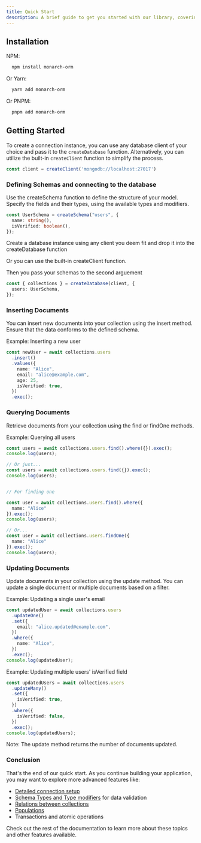 ```yaml
---
title: Quick Start
description: A brief guide to get you started with our library, covering setup and usage examples.
---
```


## Installation

NPM:
```bash
  npm install monarch-orm
```

Or Yarn:
```bash
  yarn add monarch-orm
```

Or PNPM:
```bash
  pnpm add monarch-orm
```


## Getting Started


To create a connection instance, you can use any database client of your choice and pass it to the `createDatabase` function. 
Alternatively, you can utilize the built-in `createClient` function to simplify the process.
```typescript
const client = createClient('mongodb://localhost:27017')
```

### Defining Schemas and connecting to the database

Use the createSchema function to define the structure of your model. Specify the fields and their types, using the available types and modifiers.

```typescript
const UserSchema = createSchema("users", {
  name: string(),
  isVerified: boolean(),
});
```

Create a database instance using any client you deem fit and drop it into the createDatabase function

Or you can use the built-in createClient function.

Then you pass your schemas to the second arguement

```typescript
const { collections } = createDatabase(client, {
  users: UserSchema,
});
```

### Inserting Documents
You can insert new documents into your collection using the insert method. Ensure that the data conforms to the defined schema.

Example: Inserting a new user

```typescript
const newUser = await collections.users
  .insert()
  .values({
    name: "Alice",
    email: "alice@example.com",
    age: 25,
    isVerified: true,
  })
  .exec();
```

### Querying Documents
Retrieve documents from your collection using the find or findOne methods.

Example: Querying all users

```typescript
const users = await collections.users.find().where({}).exec();
console.log(users);

// Or just...
const users = await collections.users.find({}).exec();
console.log(users);


// For finding one

const user = await collections.users.find().where({
  name: "Alice"
}).exec();
console.log(users);

// Or...
const user = await collections.users.findOne({
  name: "Alice"
}).exec();
console.log(users);

```

### Updating Documents
Update documents in your collection using the update method. You can update a single document or multiple documents based on a filter.

Example: Updating a single user's email

```typescript
const updatedUser = await collections.users
  .updateOne()
  .set({
    email: "alice.updated@example.com",
  })
  .where({
    name: "Alice",
  })
  .exec();
console.log(updatedUser);
```

Example: Updating multiple users' isVerified field

```typescript
const updatedUsers = await collections.users
  .updateMany()
  .set({
    isVerified: true,
  })
  .where({
    isVerified: false,
  })
  .exec();
console.log(updatedUsers);
```

Note: The update method returns the number of documents updated.


### Conclusion

That's the end of our quick start. As you continue building your application, you may want to explore more advanced features like:

- [Detailed connection setup](/docs/fundamentals/connection)
- [Schema Types and Type modifiers](/docs/fundamentals/types) for data validation
- [Relations between collections](/docs/advanced/relations)
- [Populations](/docs/advanced/population)
- Transactions and atomic operations

Check out the rest of the documentation to learn more about these topics and other features available.



